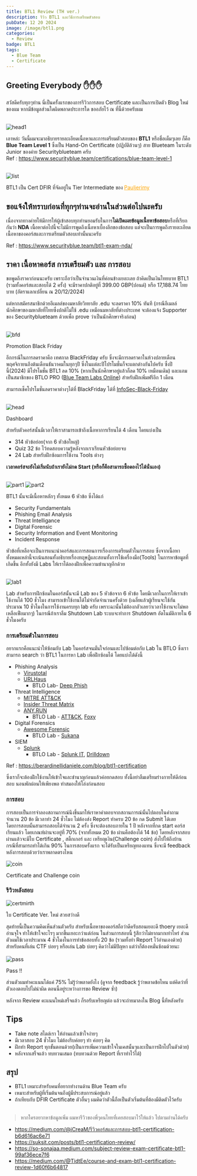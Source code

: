 ```yaml
---
title: BTL1 Review (TH ver.)
description: รีวิว BTL1 และวิธีการเตรียมตัวสอบ
pubDate: 12 20 2024
image: /image/btl1.png
categories:
  - Review
badge: BTL1
tags:
  - Blue Team
  - Certificate
---
```


## Greeting Everybody ✋✋✋
สวัสดีครับทุกๆท่าน นี่เป็นครั้งแรกของการรีวิวการสอบ Certificate และเป็นการเปิดตัว Blog ใหม่ของผม หากมีข้อมูลส่วนใดผิดพลาดประการใด ขออภัยไว้ ณ ที่นี้ด้วยครับผม  <br /><br />

![head1](/image/cert.png) <br />

เอาหล่ะ วันนี้ผมจะมาอธิบายรายละเอียดเนื้อหาและการเตรียมตัวสอบของ **BTL1** หรือชื่อเต็มๆเลย ก็คือ **Blue Team Level 1** ซึ่งเป็น Hand-On Certificate (ปฎิบัติล้วนๆ) สาย Blueteam ในระดับ Junior ของค่าย Securityblueteam ครับ <br />
Ref : https://www.securityblue.team/certifications/blue-team-level-1 <br /><br />

<div style={{ display: "flex", flexDirection: "column", alignItems: "center", paddingLeft: "2rem" }}>
  <img src="/image/list.png" alt="list" style={{ maxWidth: "100%", height: "auto" }} />
  <p style={{ fontSize: "0.9rem", color: "gray", marginTop: "0.5rem", textAlign: "center" }}>
    BTL1 เป็น Cert DFIR ที่จัดอยู่ใน Tier Intermediate ของ <a href="https://pauljerimy.com/security-certification-roadmap/" style="color: Orange; text-decoration: underline;">Pauljerimy</a>
  </p>
</div>



## ขอแจ้งให้ทราบก่อนที่ทุกๆท่านจะอ่านในส่วนต่อไปนะครับ
เนื่องจากทางค่ายให้มีการให้ผู้เข้าสอบทุกท่านยอมรับในการ**ไม่เปิดเผยข้อมูลเนื้อหาข้อสอบ**หรือที่เรียกกันว่า **NDA** เนื้อหาต่อไปนี้จะไม่มีการพูดถึงเนื้อหาเบื้องลึกของข้อสอบ แต่จะเป็นการพูดถึงรายละเอียดเนื้อหาของคอร์สและการเตรียมตัวสอบเท่านั้นนะครับ

Ref : https://www.securityblue.team/btl1-exam-nda/

## **ราคา เนื้อหาคอร์ส การเตรียมตัว และ การสอบ**

ขอพูดถึงราคาก่อนนะครับ เพราะถือว่าเป็นจำนวนเงินที่ค่อนข้างเยอะเลย ถ้าคิดเป็นเงินไทยบาท
BTL1 (รวมทั้งคอร์สและสอบได้ 2 ครั้ง) จะมีราคาปกติอยู่ที่ 399.00 GBP(ปอนด์) หรือ 17,188.74 ไทยบาท (อัตราแลกเปลี่ยน ณ 20/12/2024)

แต่หากสมัครสมาชิกด้วยอีเมลล์ของมหาลัยวิทยาลัย .edu จะลดราคา 10% ทันที (กรณีอีเมลล์นักศึกษาของมหาลัยที่ไทยซึ่งปกติไม่ใช้ .edu เหมือนมหาลัยที่ต่างประเทศ จะต้องแจ้ง Supporter ของ Securityblueteam ด้วยเพื่อ prove ว่าเป็นนักศึกษาจริงก่อน) <br /><br />

<div style={{ display: "flex", flexDirection: "column", alignItems: "center", paddingLeft: "1rem" }}>
  <img src="/image/bfd1.png" alt="bfd" style={{ maxWidth: "100%", height: "auto" }} />
  <p style={{ fontSize: "0.9rem", color: "gray", marginTop: "0.1rem", textAlign: "center" }}>
    Promotion Black Friday
  </p>
</div>

อีกกรณีในการลดราคาคือ เทศกาล BlackFriday ครับ ซึ่งจะมีการลดราคาในห้วงปลายเดือนพฤศจิกายนถึงต้นเดือนธันวาคมในทุกๆปี ซึ่งในแต่ละปีโปรโมชั่นก็จะแตกต่างกันไปครับ ซึ่งปีนี้(2024) มีโปรโมชั่น BTL1 ลด 10% (หากเป็นนักศึกษาอยู่แล้วก็ลด 10% เหมือนเดิม) และแถมเป็นสมาชิกของ BTLO PRO ([Blue Team Labs Online](https://blueteamlabs.online)) สำหรับฝึกเพิ่มฟรีอีก 1 เดือน  

สามารถเช็คโปรโมชั่นลดราคาต่างๆได้ที่ BlackFriday ได้ที่ [InfoSec-Black-Friday](https://github.com/0x90n/InfoSec-Black-Friday/) <br /><br />

<div style={{ display: "flex", flexDirection: "column", alignItems: "center", paddingLeft: "1rem" }}>
  <img src="/image/head1.png" alt="head" style={{ maxWidth: "100%", height: "auto" }} />
  <p style={{ fontSize: "0.9rem", color: "gray", marginTop: "0.1rem", textAlign: "center" }}>
    Dashboard
  </p>
</div>

สำหรับตัวคอร์สนั้นมีเวลาให้เราสามารถเข้าถึงเนื้อหาการเรียนได้ 4 เดือน โดยแบ่งเป็น
- 314 หัวข้อย่อย(จาก 6 หัวข้อใหญ่)
- Quiz 32 ข้อ ไว้ทดสอบความรู้หลังจากเราเรียนหัวข้อย่อยจบ
- 24 Lab สำหรับฝึกซ้อมการใช้งาน Tools ต่างๆ 

**เวลาคอร์สจะยังไม่เริ่มนับถ้าเรายังไม่กด Start (หรือก็คือสามารถซื้อดองไว้ได้นั่นเอง)**
<br /><br />

![part1](/image/part1.png)
![part2](/image/part2.png) <br />

BTL1 นั้นจะมีเนื้อหาหลักๆ ทั้งหมด 6 หัวข้อ ซึ่งได้แก่
- Security Fundamentals
- Phishing Email Analysis
- Threat Intelligance
- Digital Forensic
- Security Information and Event Monitoring
- Incident Response

หัวข้อที่เหลือจะเป็นการแนะนำคอร์สและการสอนการเรื่องการเตรียมตัวในการสอบ
ซึ่งจากเนื้อหาทั้งหมดเหล่านี้จะเน้นสอนทั้งอธิบายเรื่องทฤษฎีและสอนทั้งการใช้เครื่องมือ(Tools) ในการหาข้อมูลที่เกิดขึ้น อีกทั้งยังมี Labs ให้เราได้ลองฝึกเพื่อความชำนาญอีกด้วย <br /><br />


![lab1](/image/lab1.png) <br />


Lab สำหรับการฝึกซ้อมในคอร์สนั้นจะมี Lab ของ 5 หัวข้อจาก 6 หัวข้อ โดยมีเวลาในการให้เราเข้าใช้งานได้ 100 ชั่วโมง สามารถเข้าใช้งานได้ไม่จำกัดจำนวนครั้งด้วย (เฉลี่ยแล้วผู้เรียนจะใช้กันประมาณ 10 ชั่วโมงในการใช้งานครบทุก lab ครับ เพราะฉะนั้นไม่ต้องกลัวเลยว่าเวลาใช้งานจะไม่พอ เหลือเฟือมากๆ) ในกรณีถ้าเราลืม Shutdown Lab ระบบจะทำการ Shutdown อัตโนมัติภายใน 6 ชั่วโมงครับ <br />

### **การเตรียมตัวในการสอบ**

อยากแรกคือแนะนำให้ซ้อมกับ Lab ในคอร์สจนมั่นใจก่อนและไปซ้อมต่อกับ Lab ใน BTLO ซึ่งเราสามารถ search ว่า BTL1 ในการหา Lab เพื่อฝึกซ้อมได้
โดยแบ่งได้ดังนี้

- Phishing Analysis
    - [Virustotal](https://www.virustotal.com/gui/)
    - [URLHaus](https://urlhaus.abuse.ch/)
      - BTLO Lab- [Deep Phish](https://blueteamlabs.online/home/investigation/deep-phish-567b38a0ef)
- Threat Intelligence
    - [MITRE ATT&CK](https://attack.mitre.org/)
    - [Insider Threat Matrix](https://insiderthreatmatrix.org)
    - [ANY.RUN](https://any.run)
      - BTLO Lab - [ATT&CK](https://blueteamlabs.online/home/challenge/attck-0e4914db5d), [Foxy](https://blueteamlabs.online/home/investigation/foxy-45e69136ae)
- Digital Forensics
    - [Awesome Forensic](https://github.com/cugu/awesome-forensics)
      - BTLO Lab - [Sukana](https://blueteamlabs.online/home/investigation/sukana-3e7d31b12a)
- SIEM
    - [Splunk](https://docs.splunk.com/Documentation)
      - BTLO Lab - [Splunk IT](https://blueteamlabs.online/home/investigation/splunk-it-0aae63055a), [Drilldown](https://blueteamlabs.online/home/investigation/drilldown-db9ea241de)

Ref : https://berardinellidaniele.com/blog/btl1-certification

ซึ่งเราก็จะต้องฝึกใช้งานให้เข้าใจและชำนาญก่อนแล้วค่อยกดสอบ ทั้งนี้อย่าลืมเตรียมร่างกายให้ดีก่อนสอบ นอนพักผ่อนให้เพียงพอ ทำสมองให้โล่งก่อนสอบ <br />

### **การสอบ**
การสอบเป็นการจำลองสถานการณ์นึงขึ้นมาให้เราหาคำตอบจากสถานการณ์นั้นไปตอบในคำถามจำนวน 20 ข้อ มีเวลาทำ 24 ชั่วโมง ไม่ต้องส่ง Report ทำครบ 20 ข้อ กด Submit ได้เลย<br />
โดยการสอบนั้นสามารถสอบได้จำนวน 2 ครั้ง  ซึ่งจะต้องสอบภายใน 1 ปี หลังจากที่กด start คอร์สเรียนแล้ว โดยเกณฑ์ผ่านจะอยู่ที่ 70% (จากทั้งหมด 20 ข้อ ผ่านคือต้องได้ 14 ข้อ) โดยหลังจากสอบผ่านแล้วจะมีใบ Certificate , สติ้กเกอร์ และ เหรียญเงิน(Challenge coin) ส่งไปให้ถึงบ้าน
กรณีที่สามารถทำได้เกิน 90% ในการสอบครั้งแรก จะได้รับเป็นเหรียญทองแทน ซึ่งจะมี feedback หลังการสอบด้วยว่าเราพลาดตรงไหน<br />
<div style={{ display: "flex", flexDirection: "column", alignItems: "center", paddingLeft: "1rem" }}>
  <img src="/image/coin.webp" alt="coin" style={{ maxWidth: "100%", height: "auto" }} />
  <p style={{ fontSize: "0.9rem", color: "gray", marginTop: "0.1rem", textAlign: "center" }}>
    Certificate and Challenge coin
  </p>
</div>

### **รีวิวหลังสอบ**
<div style={{ display: "flex", flexDirection: "column", alignItems: "center", paddingLeft: "1rem" }}>
  <img src="/image/mirthcert.png" alt="certmirth" style={{ maxWidth: "100%", height: "auto" }} />
  <p style={{ fontSize: "0.9rem", color: "gray", marginTop: "0.1rem", textAlign: "center" }}>
    ใบ Certificate Ver. ใหม่ สวยสว่างดี
  </p>
</div>
สุดท้ายนี้เป็นความคิดเห็นส่วนตัวครับ 
สำหรับเนื้อหาของคอร์สถือว่าดีครับสอนเยอะดี thoery เยอะดีอ่านจุใจ ทำให้เข้าใจอะไรๆ มากขึ้นเยอะกว่าแต่ก่อน 
ในส่วนการสอบนี้ รู้สึกว่าไม่ยากมากเท่าไหร่ ส่วนตัวผมใช้เวลาประมาณ 4 ชั่วโมงในการทำข้อสอบทั้ง 20 ข้อ (รวมทั้งทำ Report ไว้อ่านเองด้วย) สำหรับคนที่เล่น CTF บ่อยๆ หรือเล่น Lab บ่อยๆ คิดว่าไม่มีปัญหา แต่ว่าก็ต้องหมั่นซ้อมด้วยนะ <br /><br />

<div style={{ display: "flex", flexDirection: "column", alignItems: "center", paddingLeft: "1rem" }}>
  <img src="/image/pass.png" alt="pass" style={{ maxWidth: "100%", height: "auto" }} />
  <p style={{ fontSize: "0.9rem", color: "gray", marginTop: "0.1rem", textAlign: "center" }}>
    Pass !!
  </p>
</div>
ส่วนตัวผมทำคะแนนได้แค่ 75% ไม่รู้ว่าพลาดยังไง (ดูจาก feedback รู้ว่าพลาดข้อไหน แต่คิดว่าที่ตัวเองตอบไปไม่น่าผิด ตอนนี้อยู่ระหว่างการขอ Review ซ้ำ)

หลังจาก Review คะแนนใหม่เสร็จแล้ว ก็รอรับเหรียญต่อ แล้วจะถ่ายมาลงใน Blog นี้ทีหลังครับ

## **Tips**
- Take note สไตล์เรา ให้อ่านแล้วเข้าใจง่ายๆ 
- มีเวลาสอบ 24 ชั่วโมง ไม่ต้องรีบค่อยๆ ทำ ค่อยๆ คิด 
- ฝึกทำ Report ทุกขั้นตอนด้วย(เป็นการเพิ่มความเข้าใจในเคสนั้นๆและเป็นการฝึกไปในตัวด้วย)
- หลังจากเสร็จแล้ว ทบทวนเสมอ (ทบทวนด้วย Report ที่เราทำไว้ได้)

## **สรุป**
- BTL1 เหมาะสำหรับคนที่อยากทำงานด้าน Blue Team ครับ
- เหมาะสำหรับผู้ที่เริ่มต้นจนถึงผู้มีประสบการณ์อยู่แล้ว
- ถ้าเทียบกับ DFIR Certificate ตัวอื่นๆ ผมคิดว่าตัวนี้ถือเป็นตัวเริ่มต้นที่ต้องมีติดตัวไว้ครับ <br /><br />
> หากใครอยากหาข้อมูลเพิ่ม ผมหารีวิวของพี่ๆคนไทยที่เคยสอบมาไว้ให้แล้ว ไปตามอ่านได้ครับ
- https://medium.com/@iCreaM/รีวิวคอร์สและการสอบ-btl1-certification-b6d616ac6e71
- https://suksit.com/posts/btl1-certification-review/
- https://so-sonajaa.medium.com/subject-review-exam-certificate-btl1-99af36ece7f6
- https://medium.com/@TidtEe/course-and-exam-btl1-certification-review-1d60f6b64817

<LinkCard
  title="Mirthz"
  desc="ขอบคุณทุกท่านที่อ่านจนจบ หลังจากนี้จะตั้งใจเขียน Blog เรื่อยๆ ค้าบบบ😽"
  url="https://mirthz.xyz"
  img="/Nyan_Cat_Human_ver.webp"
/>
